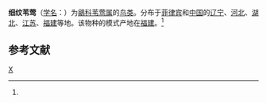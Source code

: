 {{Speciesbox 
| genus = Acrocephalus
| species = sorghophilus
| status = VU | status_system = iucn3.1
|  status_ref = <ref name=iucn>{{IUCN2010|version=2010.3| assessors = [[BirdLife_International|BirdLife International]] | year = 2008 | id = 148385 | title = Acrocephalus  sorghophilus |downloaded = 2010-9-29}}</ref>
| image = Onze vogels in huis en tuin (12367360215).jpg
| authority = (Swinhoe 1863)<ref name='id3589'>{{cite web| url =http://www.bioinfo.cn/db05/BjdwSpecies.php?action=view&id=3589| title =细纹苇莺| work =《中国动物物种编目数据库》| publisher =中国科学院微生物研究所| author =中国科学院动物研究所| accessdate =2009-04-04| deadurl =yes| archiveurl =https://web.archive.org/web/20160305045824/http://www.bioinfo.cn/db05/BjdwSpecies.php?action=view&id=3589| archivedate =2016-03-05}}</ref>
}}

'''细纹苇莺'''（[[学名|学名]]：{{lang|la|''Acrocephalus sorghophilus''}}）为[[鶲科|鶲科]][[苇莺属|苇莺属]]的[[鸟类|鸟类]]。分布于[[菲律宾|菲律宾]]和[[中国|中国]]的[[辽宁|辽宁]]、[[河北|河北]]、[[湖北|湖北]]、[[江苏|江苏]]、[[福建|福建]]等地。该物种的模式产地在[[福建|福建]]。<ref name='id3589'/>

== 参考文献 ==
{{reflist}}
{{Taxonbar|from=Q1587526}}

[[Category:苇莺属|X]]